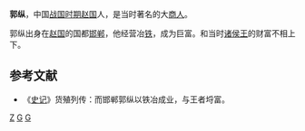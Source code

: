 '''郭纵'''，中国[[战国时期|战国时期]][[赵国|赵国]]人，是当时著名的大[[商人|商人]]。

郭纵出身在[[赵国|赵国]]的国都[[邯郸|邯郸]]，他经营冶[[铁|铁]]，成为巨富。和当时[[诸侯王|诸侯王]]的财富不相上下。
==参考文献==
*《[[史记|史记]]》货殖列传：而邯郸郭纵以铁冶成业，与王者埒富。
[[Category:郭姓|Z]]
[[Category:赵国人|G]]
[[Category:中国商人|G]]